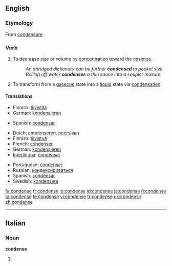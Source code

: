 ==English==

===Etymology===
From {{etyl|la}} ''[[condensare]]''.

===Verb===
{{en-verb|condenses|condensing|condensed}}

# {{transitive}} To decrease size or volume by [[concentration]] toward the [[essence]].
#: ''An abridged dictionary can be further '''condensed''' to pocket size.''
#: ''Boiling off water '''condenses''' a thin sauce into a soupier mixture.''
# {{context|intransitive|chemistry}} To transform from a [[gas]]eous state into a [[liquid]] state via [[condensation]].

====Translations====
{{trans-top|to decrease size or volume}}
* Finnish: [[tiivistää]]
* German: [[kondensieren]]
{{trans-mid}}
* Spanish: [[condensar]]
{{trans-bottom}}

{{trans-top|to transform into a liquid}}
* Dutch: [[condenseren]], [[neerslaan]]
* Finnish: [[tiivistyä]]
* French: [[condenser]]
* German: [[kondensieren]]
* [[Interlingua]]: [[condensar]]
{{trans-mid}}
* Portuguese: [[condensar]]
* Russian: [[конденсироваться]]
* Spanish: [[condensar]]
* Swedish: [[kondensera]]
{{trans-bottom}}

[[fa:condense]]
[[fr:condense]]
[[io:condense]]
[[id:condense]]
[[ja:condense]]
[[fi:condense]]
[[ta:condense]]
[[te:condense]]
[[vi:condense]]
[[tr:condense]]
[[uk:condense]]
[[zh:condense]]

----
==Italian==

===Noun===
'''condense''' {{f}}

# {{plural of|[[condensa]]|lang=Italian}}
{{rfc-auto}}